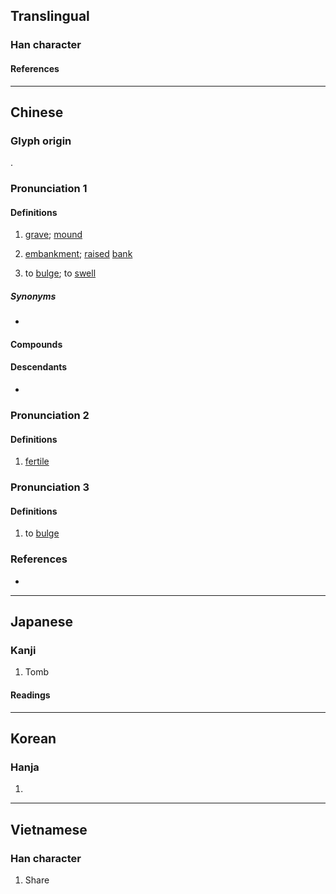 {{also|坟}}
{{character info}}
{{character info|0xfa7d}}
==Translingual==

===Han character===
{{Han char|rn=32|rad=土|as=12|sn=15|four=44186|canj=GJTC|ids=⿰土賁}}

====References====
{{Han ref|kx=0239.180|dkj=05488|dj=0479.030|hdz=10485.060|uh=58B3|ud=22707|bh=BC58|bd=48216}}
{{Han ref|uh=FA7D}}

----

==Chinese==
{{zh-forms|s=坟}}

===Glyph origin===
{{Han etym}}
{{Han compound|土|賁|ls=psc|c1=s|c2=p}}.

===Pronunciation 1===
{{zh-pron
|m=fén
|ma=Zh-fén.ogg
|m-s=fen2
|dg=фын1
|c=fan4
|c-t=fun3
|g=fiin4
|h=pfs=pùn;gd=fun2
|j=feng1
|md=hùng
|mn=hûn/twv:phûn
|mn-t=pung5
|w=3ven
|x=fen2
|mc=1
|oc=1
|cat=n
}}

====Definitions====
{{zh-hanzi}}

# [[grave]]; [[mound]] {{zh-mw|座}}
# {{lb|zh|literary}} [[embankment]]; [[raised]] [[bank]]
# {{lb|zh|literary}} to [[bulge]]; to [[swell]]

=====Synonyms=====
* {{s|grave}}
{{zh-syn-saurus|墳墓}}
{{zh-dial|墳}}

====Compounds====
{{zh-der|圓墳|墳起|墳場|墳典|墳所|墳壤|墳陵|孤墳|三墳五典|墳墓|墳然|孤墳野塚|墳籍|典墳|墳園|亂墳崗|墳樹|岳墳|墳塚|五子哭墳|小上墳|墳頭|墳圈子|丘墳|墳山|墳塋|墳地|三墳|上墳|汝墳|新墳|祭墳|祖墳|看墳|皇墳|添墳|自掘墳墓|負土成墳|陽墳|錯上墳}}

====Descendants====
* {{desc|za|faenz|bor=1}}

===Pronunciation 2===
{{zh-pron
|m=fèn
|c=fan5
|mc=2
|oc=2
|cat=a
}}

====Definitions====
{{zh-hanzi}}

# {{zh-o}} [[fertile]]

===Pronunciation 3===
{{zh-pron
|m=fèn
|cat=v
}}

====Definitions====
{{zh-hanzi}}

# {{zh-o}} {{lb|zh|of land}} to [[bulge]]

===References===
* {{R:yue:Hanzi}}

{{zh-cat|Intermediate|Burial}}

----

==Japanese==

===Kanji===
{{ja-kanji|grade=c|rs=土12}}

# Tomb

====Readings====
{{ja-readings
|goon=ぶん,ぼん
|kanon=ふん,ほん
|kun=はか-,つつみ-
}}

----

==Korean==

===Hanja===
{{ko-hanja|hangeul=분}}

# {{rfdef|ko|sort=土12}}

----

==Vietnamese==

===Han character===
{{vi-readings|reading=phần|rs=土12}}

# Share